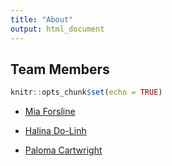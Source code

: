 ```yaml
---
title: "About"
output: html_document
---
```

## Team Members 

```r
knitr::opts_chunk$set(echo = TRUE)
```
- [Mia Forsline](https://github.com/miaforsline)

- [Halina Do-Linh](https://github.com/hdolinh)

- [Paloma Cartwright](https://github.com/palomacartwright)
